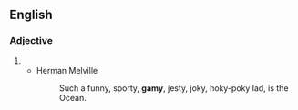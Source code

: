 {{also|-gamy}}

==English==

===Adjective===
{{en-adj}}

# {{alternative spelling of|en|gamey}}
#* Herman Melville
#*: Such a funny, sporty, '''gamy''', jesty, joky, hoky-poky lad, is the Ocean.